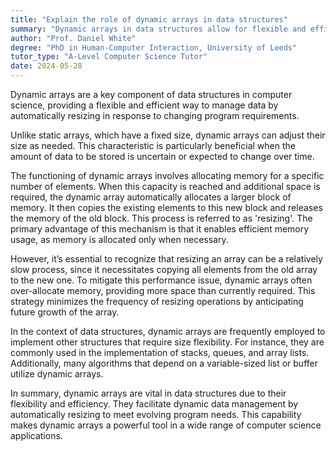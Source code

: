 ```yaml
---
title: "Explain the role of dynamic arrays in data structures"
summary: "Dynamic arrays in data structures allow for flexible and efficient management of data by automatically resizing as program requirements change."
author: "Prof. Daniel White"
degree: "PhD in Human-Computer Interaction, University of Leeds"
tutor_type: "A-Level Computer Science Tutor"
date: 2024-05-28
---
```


Dynamic arrays are a key component of data structures in computer science, providing a flexible and efficient way to manage data by automatically resizing in response to changing program requirements.

Unlike static arrays, which have a fixed size, dynamic arrays can adjust their size as needed. This characteristic is particularly beneficial when the amount of data to be stored is uncertain or expected to change over time.

The functioning of dynamic arrays involves allocating memory for a specific number of elements. When this capacity is reached and additional space is required, the dynamic array automatically allocates a larger block of memory. It then copies the existing elements to this new block and releases the memory of the old block. This process is referred to as 'resizing'. The primary advantage of this mechanism is that it enables efficient memory usage, as memory is allocated only when necessary.

However, it’s essential to recognize that resizing an array can be a relatively slow process, since it necessitates copying all elements from the old array to the new one. To mitigate this performance issue, dynamic arrays often over-allocate memory, providing more space than currently required. This strategy minimizes the frequency of resizing operations by anticipating future growth of the array.

In the context of data structures, dynamic arrays are frequently employed to implement other structures that require size flexibility. For instance, they are commonly used in the implementation of stacks, queues, and array lists. Additionally, many algorithms that depend on a variable-sized list or buffer utilize dynamic arrays.

In summary, dynamic arrays are vital in data structures due to their flexibility and efficiency. They facilitate dynamic data management by automatically resizing to meet evolving program needs. This capability makes dynamic arrays a powerful tool in a wide range of computer science applications.
    